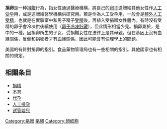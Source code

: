 {{Multiple issues|
{{Unreferenced|time=2014-02-22T06:47:38+00:00}}
{{Expand language|1=en|time=2021-07-12T17:36:25+00:00}}
}}
{{Infobox medical intervention |
  Name        = 捐卵<br/>Egg donation |
  Image       = |
  Caption     = |
  ICD10       = |
  ICD9unlinked = |
  MeshID      = D018587 |
  OPS301      = |
  OtherCodes  = |
}}
'''捐卵'''是一种[[捐贈|捐贈]]行為，指女性通過醫療機構，將自己的[[卵子|卵子]]送贈給其他女性作[[人工受孕|人工受孕]]用，或是送贈給醫學機構供研究用。若是作為人工受孕用，一般會是[[體外人工受精|體外人工受精]]，也就是在實驗室中和男子精子[[受精|受精]]後，再植入受捐贈女性體內。有時沒有受精的卵子會冷凍供後續使用（[[卵子冷凍貯藏|卵子冷凍貯藏]]），但此情形相當少見。捐卵屬於{{le|第三方生殖|third party reproduction}}，是{{le|輔助生育技術|assisted reproductive technology}}中的一種。因捐卵所生的子女，受捐贈女性在法律上是其母親，但在基因上沒有血緣關係，反倒和捐卵者才有血緣關係，因此可能會有倫理學上的問題。

美國的{{le|美國生殖醫學學會|American Society for Reproductive Medicine}}有針對捐卵的指引。食品藥物管理局也有一些相關的指引。其他國家也有相關的規定。

==相關条目==
* [[捐精|捐精]]
* [[不育|不育]]
* [[代孕|代孕]]
* [[人工授孕|人工授孕]]
* [[試管嬰兒|試管嬰兒]]
{{辅助生殖技术}}
[[Category:捐赠|Category:捐赠]]
[[Category:捐卵|]]
[[Category:卵细胞|Category:卵细胞]]
{{med-stub}}